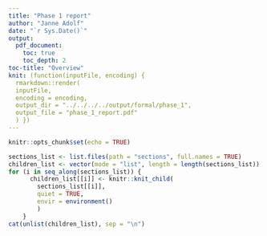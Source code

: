 ```yaml
---
title: "Phase 1 report"
author: "Janne Adolf"
date: "`r Sys.Date()`"
output: 
  pdf_document:
    toc: true
    toc_depth: 2
toc-title: "Overview"
knit: (function(inputFile, encoding) {
  rmarkdown::render(
  inputFile, 
  encoding = encoding, 
  output_dir = "../../../../output/formal/phase_1",
  output_file = "phase_1_report.pdf"
  ) })
---
```


```r
knitr::opts_chunk$set(echo = TRUE)
```

\newpage

```r
sections_list <- list.files(path = "sections", full.names = TRUE) 
children_list <- vector(mode = "list", length = length(sections_list))
for (i in seq_along(sections_list)) {
      children_list[[i]] <- knitr::knit_child(
        sections_list[[i]],
        quiet = TRUE,
        envir = environment()
        )
    }
cat(unlist(children_list), sep = "\n")
```
